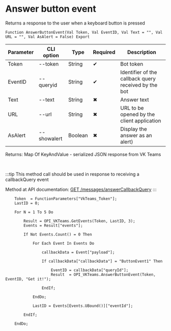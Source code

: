 ﻿---
sidebar_position: 11
description: Answer button event and other functions to work with VKTeams in the Open Integration Package, a free open-source integration library for 1C:Enterprise 8, OneScript and CLI
keywords: [1C, 1С, 1С:Enterprise, 1С:Enterprise 8.3, API, Integration, Services, Exchange, OneScript, CLI, VKTeams]
---


# Answer button event
 Returns a response to the user when a keyboard button is pressed



`Function AnswerButtonEvent(Val Token, Val EventID, Val Text = "", Val URL = "", Val AsAlert = False) Export`

  | Parameter | CLI option | Type | Required | Description |
  |-|-|-|-|-|
  | Token | --token | String | &#x2714; | Bot token |
  | EventID | --queryid | String | &#x2714; | Identifier of the callback query received by the bot |
  | Text | --text | String | &#x2716; | Answer text |
  | URL | --url | String | &#x2716; | URL to be opened by the client application |
  | AsAlert | --showalert | Boolean | &#x2716; | Display the answer as an alert) |

  
  Returns:  Map Of KeyAndValue - serialized JSON response from VK Teams

<br/>

:::tip
This method call should be used in response to receiving a callbackQuery event

Method at API documentation: [GET /messages/answerCallbackQuery](https://teams.vk.com/botapi/#/messages/get_messages_answerCallbackQuery)
:::
<br/>


```bsl title="1C:Enterprise/OneScript code example"
    Token  = FunctionParameters["VkTeams_Token"];
    LastID = 0;

    For N = 1 To 5 Do

        Result = OPI_VKTeams.GetEvents(Token, LastID, 3);
        Events = Result["events"];

        If Not Events.Count() = 0 Then

            For Each Event In Events Do

                callbackData = Event["payload"];

                If callbackData["callbackData"] = "ButtonEvent1" Then

                    EventID = callbackData["queryId"];
                    Result  = OPI_VKTeams.AnswerButtonEvent(Token, EventID, "Get it!");

                EndIf;

            EndDo;

            LastID = Events[Events.UBound()]["eventId"];

        EndIf;

    EndDo;
```
 




